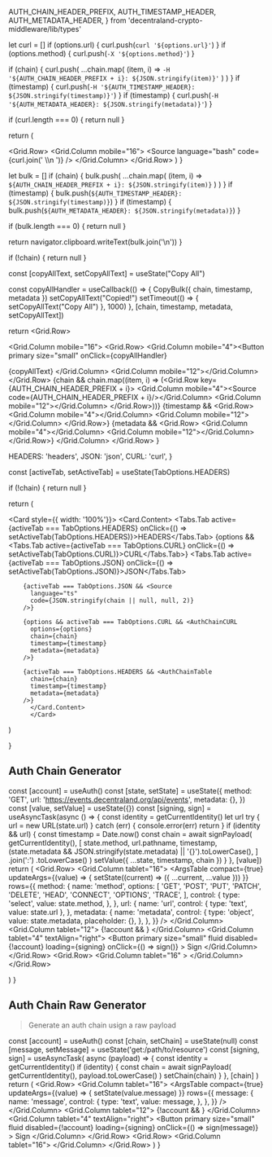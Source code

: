   AUTH_CHAIN_HEADER_PREFIX,
  AUTH_TIMESTAMP_HEADER,
  AUTH_METADATA_HEADER,
} from 'decentraland-crypto-middleware/lib/types'


<Meta title="Development/AuthChain" />

  let curl = []
  if (options.url) {
    curl.push(`curl '${options.url}'`)
  }
  if (options.method) {
    curl.push(`-X '${options.method}'`)
  }

if (chain) {
curl.push(
...chain.map(
(item, i) =>
`-H '${AUTH_CHAIN_HEADER_PREFIX + i}: ${JSON.stringify(item)}'`
)
)
}
if (timestamp) {
curl.push(`-H '${AUTH_TIMESTAMP_HEADER}: ${JSON.stringify(timestamp)}'`)
}
if (timestamp) {
curl.push(`-H '${AUTH_METADATA_HEADER}: ${JSON.stringify(metadata)}'`)
}

if (curl.length === 0) {
return null
}

return (

<Grid.Row>
  <Grid.Column mobile="16">
    <Source language="bash" code={curl.join(' \\\n ')} />
  </Grid.Column>
</Grid.Row>
) }

  let bulk = []
  if (chain) {
    bulk.push(
      ...chain.map(
        (item, i) =>
        `${AUTH_CHAIN_HEADER_PREFIX + i}: ${JSON.stringify(item)}`
      )
    )
  }
  if (timestamp) {
    bulk.push(`${AUTH_TIMESTAMP_HEADER}: ${JSON.stringify(timestamp)}`)
  }
  if (timestamp) {
    bulk.push(`${AUTH_METADATA_HEADER}: ${JSON.stringify(metadata)}`)
  }

if (bulk.length === 0) {
return null
}

return navigator.clipboard.writeText(bulk.join('\n'))
}

  if (!chain) {
    return null
  }

const [copyAllText, setCopyAllText] = useState("Copy All")

const copyAllHandler = useCallback(() => {
CopyBulk({ chain, timestamp, metadata })
setCopyAllText("Copied!")
setTimeout(() => {
setCopyAllText("Copy All")
}, 1000)
}, [chain, timestamp, metadata, setCopyAllText])

return <Grid.Row>

<Grid.Column mobile="16">
<Grid stackable className="AuthChainTable">
<Grid.Row>
<Grid.Column mobile="4"><Button
  primary
  size="small"
  onClick={copyAllHandler}
>
  {copyAllText}
</Button></Grid.Column>
<Grid.Column mobile="12"></Grid.Column>
</Grid.Row>
{chain &&
chain.map((item, i) => (<Grid.Row key={AUTH_CHAIN_HEADER_PREFIX + i}>
<Grid.Column mobile="4"><Source code={AUTH_CHAIN_HEADER_PREFIX + i}/></Grid.Column>
<Grid.Column mobile="12"><Source language="json" code={JSON.stringify(item)}/></Grid.Column>
</Grid.Row>))}
{timestamp && <Grid.Row>
<Grid.Column mobile="4"><Source code={AUTH_TIMESTAMP_HEADER}/></Grid.Column>
<Grid.Column mobile="12"><Source language="json" code={JSON.stringify(timestamp)}/></Grid.Column>
</Grid.Row>}
{metadata && <Grid.Row>
<Grid.Column mobile="4"><Source code={AUTH_METADATA_HEADER}/></Grid.Column>
<Grid.Column mobile="12"><Source language="json" code={JSON.stringify(metadata)}/></Grid.Column>
</Grid.Row>}
</Grid>
</Grid.Column>
</Grid.Row>
}

  HEADERS: 'headers',
  JSON: 'json',
  CURL: 'curl',
}

  const [activeTab, setActiveTab] = useState(TabOptions.HEADERS)

if (!chain) {
return null
}

return (

<Card style={{ width: '100%'}}>
<Card.Content>
<Tabs>
<Tabs.Tab active={activeTab === TabOptions.HEADERS} onClick={() => setActiveTab(TabOptions.HEADERS)}>HEADERS</Tabs.Tab>
{options && <Tabs.Tab active={activeTab === TabOptions.CURL} onClick={() => setActiveTab(TabOptions.CURL)}>CURL</Tabs.Tab>}
<Tabs.Tab active={activeTab === TabOptions.JSON} onClick={() => setActiveTab(TabOptions.JSON)}>JSON</Tabs.Tab>
</Tabs>

        {activeTab === TabOptions.JSON && <Source
          language="ts"
          code={JSON.stringify(chain || null, null, 2)}
        />}

        {options && activeTab === TabOptions.CURL && <AuthChainCURL
          options={options}
          chain={chain}
          timestamp={timestamp}
          metadata={metadata}
        />}

        {activeTab === TabOptions.HEADERS && <AuthChainTable
          chain={chain}
          timestamp={timestamp}
          metadata={metadata}
        />}
          </Card.Content>
          </Card>

)

}

## Auth Chain Generator

  const [account] = useAuth()
  const [state, setState] = useState({
    method: 'GET',
    url: 'https://events.decentraland.org/api/events',
    metadata: {},
  })
  const [value, setValue] = useState({})
  const [signing, sign] = useAsyncTask(async () => {
    const identity = getCurrentIdentity()
    let url
    try {
      url = new URL(state.url)
    } catch (err) {
      console.error(err)
      return
    }
    if (identity && url) {
      const timestamp = Date.now()
      const chain = await signPayload(
        getCurrentIdentity(),
        [
          state.method,
          url.pathname,
          timestamp,
          (state.metadata && JSON.stringify(state.metadata) || '{}').toLowerCase(),
        ]
          .join(':')
          .toLowerCase()
      )
      setValue({ ...state, timestamp, chain })
    }
  }, [value])
  return (
    <Container>
      <Grid>
        <Grid.Row>
          <Grid.Column tablet="16">
            <ArgsTable
              compact={true}
              updateArgs={(value) => {
                setState((current) => ({ ...current, ...value }))
              }}
              rows={{
                method: {
                  name: 'method',
                  options: [
                    'GET',
                    'POST',
                    'PUT',
                    'PATCH',
                    'DELETE',
                    'HEAD',
                    'CONNECT',
                    'OPTIONS',
                    'TRACE',
                  ],
                  control: {
                    type: 'select',
                    value: state.method,
                  },
                },
                url: {
                  name: 'url',
                  control: { type: 'text', value: state.url },
                },
                metadata: {
                  name: 'metadata',
                  control: {
                    type: 'object',
                    value: state.metadata,
                    placeholder: {},
                  },
                },
              }}
            />
          </Grid.Column>
          <Grid.Column tablet="12">
            {!account && <MissingAuthMessage />}
          </Grid.Column>
          <Grid.Column tablet="4" textAlign="right">
            <Button
              primary
              size="small"
              fluid
              disabled={!account}
              loading={signing}
              onClick={() => sign()}
            >
              Sign
            </Button>
          </Grid.Column>
        </Grid.Row>
        <Grid.Row>
          <Grid.Column tablet="16" >
        <Chain
          options={value}
          chain={value.chain}
          timestamp={value.timestamp}
          metadata={value.metadata}
          />
          </Grid.Column>
        </Grid.Row>
      </Grid>
    </Container>

)
}

<AuthChainStandar />

<Divider />

## Auth Chain Raw Generator

> Generate an auth chain usign a raw payload

  const [account] = useAuth()
  const [chain, setChain] = useState(null)
  const [message, setMessage] = useState('get:/path/to/resource')
  const [signing, sign] = useAsyncTask(
    async (payload) => {
      const identity = getCurrentIdentity()
      if (identity) {
        const chain = await signPayload(
          getCurrentIdentity(),
          payload.toLowerCase()
        )
        setChain(chain)
      }
    },
    [chain]
  )
  return (
    <Container>
      <Grid>
        <Grid.Row>
          <Grid.Column tablet="16">
            <ArgsTable
              compact={true}
              updateArgs={(value) => {
                setState(value.message)
              }}
              rows={{
                message: {
                  name: 'message',
                  control: {
                    type: 'text',
                    value: message,
                  },
                },
              }}
            />
          </Grid.Column>
          <Grid.Column tablet="12">
            {!account && <MissingAuthMessage />}
          </Grid.Column>
          <Grid.Column tablet="4" textAlign="right">
            <Button
              primary
              size="small"
              fluid
              disabled={!account}
              loading={signing}
              onClick={() => sign(message)}
            >
              Sign
            </Button>
          </Grid.Column>
        </Grid.Row>
        <Grid.Row>
          <Grid.Column tablet="16">
            <Chain chain={chain} />
          </Grid.Column>
        </Grid.Row>
      </Grid>
    </Container>
  )
}

<AuthChainRaw />
